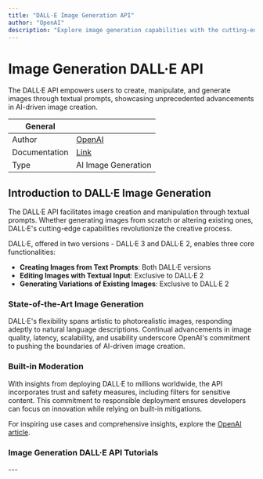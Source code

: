```yaml
---
title: "DALL·E Image Generation API"
author: "OpenAI"
description: "Explore image generation capabilities with the cutting-edge DALL·E API."
---
```


# Image Generation DALL·E API
The DALL·E API empowers users to create, manipulate, and generate images through textual prompts, showcasing unprecedented advancements in AI-driven image creation.

| General  |  |
| --- | --- |
| Author | [OpenAI](https://lablab.ai/tech/openai)  |
| Documentation | [Link](https://platform.openai.com/docs/guides/images/image-generation?context=node) |
| Type | AI Image Generation |


## Introduction to DALL·E Image Generation

The DALL·E API facilitates image creation and manipulation through textual prompts. Whether generating images from scratch or altering existing ones, DALL·E's cutting-edge capabilities revolutionize the creative process.

DALL·E, offered in two versions - DALL·E 3 and DALL·E 2, enables three core functionalities:

- **Creating Images from Text Prompts**: Both DALL·E versions
- **Editing Images with Textual Input**: Exclusive to DALL·E 2
- **Generating Variations of Existing Images**: Exclusive to DALL·E 2


### State-of-the-Art Image Generation

DALL·E's flexibility spans artistic to photorealistic images, responding adeptly to natural language descriptions. Continual advancements in image quality, latency, scalability, and usability underscore OpenAI's commitment to pushing the boundaries of AI-driven image creation.

### Built-in Moderation

With insights from deploying DALL·E to millions worldwide, the API incorporates trust and safety measures, including filters for sensitive content. This commitment to responsible deployment ensures developers can focus on innovation while relying on built-in mitigations.

For inspiring use cases and comprehensive insights, explore the [OpenAI article](https://openai.com/blog/dall-e-api-now-available-in-public-beta).

### Image Generation DALL·E API Tutorials
<TechTutorials/>
---
